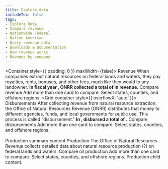 ```yaml
---
title: Explore data
includeToc: false
tags: 
- Explore data
- Compare revenue
- Nationwide Federal
- Native American
- Query revenue data
- Downloads & Documentation
- How revenue works
- Revenue by company
---
```


<Container style={{ padding: 0 }} maxWidth={false}>
  <Box mb={10}>
    <ExploreData>
      <Revenue>
        <MapContext>
          <RevenueMap />
          <SummaryCards>
            <RevenueSummaryTrends />
            <RevenueSummaryTopCommodities />
          </SummaryCards>
        </MapContext>
        <CompareContext>
          <Container>
            <Grid container>
              <Grid item md={12}>
                <Box mb={1} color="secondary.main" borderBottom={5}>
                  <Box component="h2" color="secondary.dark">Revenue</Box>
                </Box>
                <Typography variant="body1">
                  When companies extract natural resources on federal lands and waters, they pay royalties, rents, bonuses, and other fees, much like they would to any landowner. <strong>In fiscal year <Year />, ONRR collected a total of <LocationTotal location='Nationwide Federal' /> in revenue.</strong>
                </Typography>
              </Grid>
            </Grid>
          </Container>
          <PageSubMenu />
          <Container id="compare-revenue">
            <Grid container>
              <Grid item md={12}>
                <Box color="secondary.main" mt={5} mb={2} borderBottom={2}>
                  <Box component="h3" color="secondary.dark">Compare revenue</Box>
                </Box>
                <Box fontSize="body1.fontSize">
                  Add more than one card to compare.  Select states, counties, and offshore regions.
                </Box>
              </Grid>
            </Grid>
            <Grid container style={{ overflowX: 'auto' }}>
              <Grid item md={12}>
                <DetailCards> 
                  <RevenueDetailTrends />
                  <RevenueDetailCommodities />
                  <RevenueDetailTypes />
                </DetailCards>
              </Grid>
            </Grid>
          </Container>
        </CompareContext>
        <NationalRevenueSummary title="Nationwide revenue summary" />
        <TopLocations title="Top locations" />
        <Commodities title="Top commodities" />
        <Company title="Revenue by company" />
      </Revenue>
      <Disbursements>
        <MapContext>
          <DisbursementMap />
          <SummaryCards>
            <DisbursementTrend />
            <DisbursementRecipientSummary/>
          </SummaryCards>
        </MapContext>
        <CompareContext>
          <Container>
            <Grid container>
              <Grid item md={12}>
                <Box mb={1} color="secondary.main" borderBottom={5}>
                  <Box component="h2" color="secondary.dark">Disbursements</Box>
                </Box>
                <Typography variant="body1">
                  After collecting revenue from natural resource extraction, the Office of Natural Resources Revenue (ONRR) distributes that money to different agencies, funds, and local governments for public use. This process is called "disbursement." <strong>In <Year />, disbursed a total of <LocationTotal location='Nationwide Federal' />.</strong>
                </Typography>
              </Grid>
            </Grid>
          </Container>
          <PageSubMenu />
          <Container id="compare-disbursements">
            <Grid container>
              <Grid item md={12}>
                <Box color="secondary.main" mt={5} mb={2} borderBottom={2}>
                  <Box component="h3" color="secondary.dark">Compare disbursements</Box>
                </Box>
                <Box fontSize="body1.fontSize">
                  Add more than one card to compare.  Select states, counties, and offshore regions.
                </Box>
              </Grid>
            </Grid>
            <Grid container>
              <Grid item md={12}>
                <DetailCards>  
                  <DisbursementDetailTrends />
                  <DisbursementRecipients />        
                </DetailCards>
              </Grid>
            </Grid>
          </Container>
        </CompareContext>
      </Disbursements>
      <Production>
        <MapContext>
          <ProductionMap />
          <SummaryCards>
            <Box>Production summary content</Box>
          </SummaryCards>
        </MapContext>
        <CompareContext>
          <Container>
            <Grid container>
              <Grid item md={12}>
                <Box mb={1} color="secondary.main" borderBottom={5}>
                  <Box component="h2" color="secondary.dark">Production</Box>
                </Box>
                <Typography variant="body1">
                  The Office of Natural Resources Revenue collects detailed data about natural resource production (?) on federal lands and waters.
                </Typography>
              </Grid>
            </Grid>
          </Container>
          <PageSubMenu />
          <Container id="compare-oil-production">
            <Grid container>
              <Grid item md={12}>
                <Box color="secondary.main" mt={5} mb={2} borderBottom={2}>
                  <Box component="h3" color="secondary.dark">Compare oil production</Box>
                </Box>
                <Box fontSize="body1.fontSize">
                  Add more than one card to compare.  Select states, counties, and offshore regions.
                </Box>
              </Grid>
            </Grid>
            <Grid container>
              <Grid item md={12}>
                <DetailCards> 
                  <Box>Production child content.</Box>
                </DetailCards>
              </Grid>
            </Grid>
          </Container>       
        </CompareContext>
      </Production>
    </ExploreData>
  </Box>
</Container>


